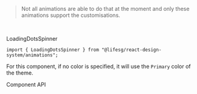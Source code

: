 
<Meta title="General/Animations/Customisable Animations" />

<Title>Customisable Animations</Title>

> Not all animations
> are able to do that at the moment and only these animations support the
> customisations.

<br />

<Heading3>LoadingDotsSpinner</Heading3>

```tsx
import { LoadingDotsSpinner } from "@lifesg/react-design-system/animations";
```

For this component, if no color is specified, it will use the `Primary` color of
the theme.

<Canvas>
    <Story name="LoadingDotsSpinner">
        <AnimationDisplay>
            <AnimationItem>
                <LoadingDotsSpinner id="default" />
            </AnimationItem>
            <AnimationItem>
                <LoadingDotsSpinner id="custom-1" color="#EF413D" />
            </AnimationItem>
            <AnimationItem>
                <LoadingDotsSpinner
                    id="custom-1"
                    color={Color.Accent.Light[2]({ theme: BaseTheme })}
                />
            </AnimationItem>
        </AnimationDisplay>
    </Story>
</Canvas>

<Secondary>Component API</Secondary>

<CustomisedPropsTable />
